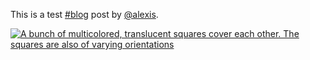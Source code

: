 This is a test [#blog](https://alexisart.me/tags/blog) post by [@alexis](https://alexisart.me/@alexis).

[![A bunch of multicolored, translucent squares cover each other. The squares are also of varying orientations](https://blog.alexisart.me/images/header.png "Account Header")](https://blog.alexisart.me/images/header.png)